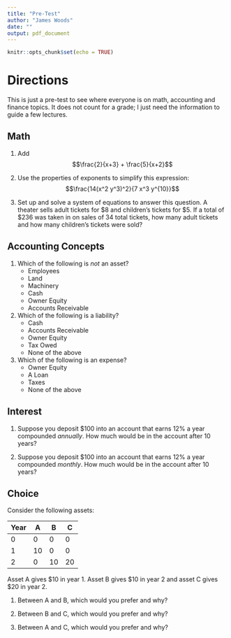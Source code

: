 ```yaml
---
title: "Pre-Test"
author: "James Woods"
date: ""
output: pdf_document
---
```


```r
knitr::opts_chunk$set(echo = TRUE)
```


# Directions

This is just a pre-test to see where everyone is on math, accounting and finance topics.  It does not count for a grade; I just need the information to guide a few lectures.

## Math

1. Add $$\frac{2}{x+3} + \frac{5}{x+2}$$

\vspace{1 in}

2. Use the properties of exponents to simplify this expression: $$\frac{14(x^2 y^3)^2}{7 x^3 y^{10}}$$

\vspace{1 in}

3. Set up and solve a system of equations to answer this question.  A theater sells adult tickets for \$8 and children’s tickets for \$5.  If a total of $236 was taken in on sales of 34 total tickets, how many adult tickets and how many children’s tickets were sold?

\vspace{2 in}
\newpage
## Accounting Concepts

1. Which of the following is _not_ an asset?
    + Employees 
    + Land
    + Machinery
    + Cash
    + Owner Equity
    + Accounts Receivable



2. Which of the following is a liability?
    + Cash
    + Accounts Receivable
    + Owner Equity
    + Tax Owed
    + None of the above


3. Which of the following is an expense?
    + Owner Equity
    + A Loan
    + Taxes
    + None of the above



## Interest

1.  Suppose you deposit \$100 into an account that earns 12% a year compounded _annually_.  How much would be in the account after 10 years?

\vspace{2 in}

2.  Suppose you deposit \$100 into an account that earns 12% a year compounded _monthly_.  How much would be in the account after 10 years?

\vspace{2 in}



## Choice

Consider the following assets:

Year| A | B | C
----|---|---|---
0   | 0 | 0 |0
1   |10 |0  |0
2   |0  |10 |20 

Asset A gives \$10 in year 1.  Asset B gives \$10 in year 2 and asset C gives \$20 in year 2.

1. Between A and B, which would you prefer and why?

\vspace{1.5 in}

2. Between B and C, which would you prefer and why?
\vspace{1.5 in}

3. Between A and C, which would you prefer and why?
\vspace{1.5 in}

